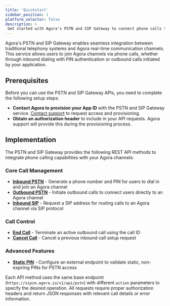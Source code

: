 ```yaml
---
title: 'Quickstart'
sidebar_position: 1
platform_selector: false
description: >
 Get started with Agora's PSTN and SIP Gateway to connect phone calls to your Agora channels.
---
```


Agora's PSTN and SIP Gateway enables seamless integration between traditional telephony systems and Agora real-time communication channels. This service allows users to join Agora channels via phone calls, whether through inbound dialing with PIN authentication or outbound calls initiated by your application.

## Prerequisites

Before you can use the PSTN and SIP Gateway APIs, you need to complete the following setup steps:

- **Contact Agora to provision your App ID** with the PSTN and SIP Gateway service. [Contact support](mailto:support@agora.io) to request access and provisioning.
- **Obtain an authorization header** to include in your API requests. Agora support will provide this during the provisioning process.

## Implementation

The PSTN and SIP Gateway provides the following REST API methods to integrate phone calling capabilities with your Agora channels:

### Core Call Management

- **[Inbound PSTN](/inbound-pstn)** - Generate a phone number and PIN for users to dial in and join an Agora channel
- **[Outbound PSTN](/outbound-pstn)** - Initiate outbound calls to connect users directly to an Agora channel
- **[Inbound SIP](/inbound-sip)** - Request a SIP address for routing calls to an Agora channel via SIP protocol

### Call Control

- **[End Call](/end-call)** - Terminate an active outbound call using the call ID
- **[Cancel Call](/cancel-call)** - Cancel a previous inbound call setup request

### Advanced Features

- **[Static PIN](/static-pin)** - Configure an external endpoint to validate static, non-expiring PINs for PSTN access

Each API method uses the same base endpoint (`https://sipcm.agora.io/v1/api/pstn`) with different `action` parameters to specify the desired operation. All requests require proper authorization headers and return JSON responses with relevant call details or error information.